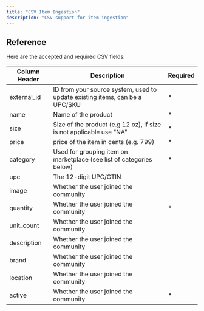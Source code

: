 ```yaml
---
title: "CSV Item Ingestion"
description: "CSV support for item ingestion"
---
```


## Reference
Here are the accepted and required CSV fields:

| Column Header | Description                           | Required |
| -------- | ------------------------------------- | ------- |
| external_id | ID from your source system, used to update existing items, can be a UPC/SKU | * |
| name | Name of the product                          | * |
| size | Size of the product (e.g 12 oz), if size is not applicable use "NA" | * |
| price | price of the item in cents (e.g. 799) | * |
| category | Used for grouping item on marketplace (see list of categories below)  | * |
| upc | The 12-digit UPC/GTIN |  |
| image | Whether the user joined the community |  |
| quantity | Whether the user joined the community | * |
| unit_count | Whether the user joined the community |  |
| description | Whether the user joined the community |  |
| brand | Whether the user joined the community |  |
| location | Whether the user joined the community |  |
| active | Whether the user joined the community | * |
